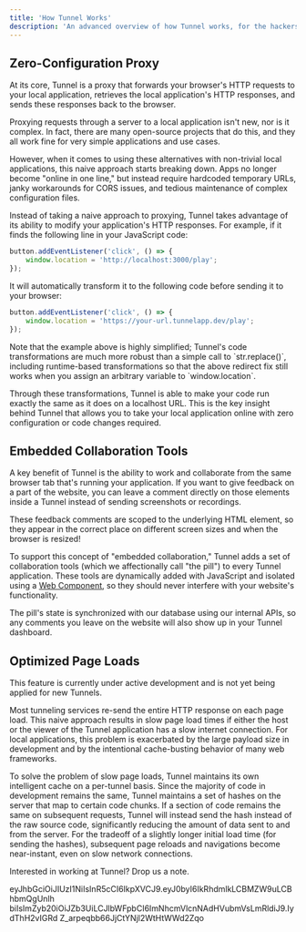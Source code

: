 ```yaml
---
title: 'How Tunnel Works'
description: 'An advanced overview of how Tunnel works, for the hackers'
---
```


## Zero-Configuration Proxy

At its core, Tunnel is a proxy that forwards your browser's HTTP requests to your local application, retrieves the local application's HTTP responses, and sends these responses back to the browser.

Proxying requests through a server to a local application isn't new, nor is it complex. In fact, there are many open-source projects that do this, and they all work fine for very simple applications and use cases.

However, when it comes to using these alternatives with non-trivial local applications, this naive approach starts breaking down. Apps no longer become "online in one line," but instead require hardcoded temporary URLs, janky workarounds for CORS issues, and tedious maintenance of complex configuration files.

Instead of taking a naive approach to proxying, Tunnel takes advantage of its ability to modify your application's HTTP responses. For example, if it finds the following line in your JavaScript code:

```js
button.addEventListener('click', () => {
	window.location = 'http://localhost:3000/play';
});
```

It will automatically transform it to the following code before sending it to your browser:

```js
button.addEventListener('click', () => {
	window.location = 'https://your-url.tunnelapp.dev/play';
});
```

<Info>
	Note that the example above is highly simplified; Tunnel's code
	transformations are much more robust than a simple call to `str.replace()`,
	including runtime-based transformations so that the above redirect fix still
	works when you assign an arbitrary variable to `window.location`.
</Info>

Through these transformations, Tunnel is able to make your code run exactly the same as it does on a localhost URL. This is the key insight behind Tunnel that allows you to take your local application online with zero configuration or code changes required.

## Embedded Collaboration Tools

A key benefit of Tunnel is the ability to work and collaborate from the same browser tab that's running your application. If you want to give feedback on a part of the website, you can leave a comment directly on those elements inside a Tunnel instead of sending screenshots or recordings.

<Info>
	These feedback comments are scoped to the underlying HTML element, so they
	appear in the correct place on different screen sizes and when the browser is
	resized!
</Info>

To support this concept of "embedded collaboration," Tunnel adds a set of collaboration tools (which we affectionally call "the pill") to every Tunnel application. These tools are dynamically added with JavaScript and isolated using a [Web Component](https://developer.mozilla.org/en-US/docs/Web/API/Web_components), so they should never interfere with your website's functionality.

The pill's state is synchronized with our database using our internal APIs, so any comments you leave on the website will also show up in your Tunnel dashboard.

## Optimized Page Loads

<Info>
	This feature is currently under active development and is not yet being
	applied for new Tunnels.
</Info>

Most tunneling services re-send the entire HTTP response on each page load. This naive approach results in slow page load times if either the host or the viewer of the Tunnel application has a slow internet connection. For local applications, this problem is exacerbated by the large payload size in development and by the intentional cache-busting behavior of many web frameworks.

To solve the problem of slow page loads, Tunnel maintains its own intelligent cache on a per-tunnel basis. Since the majority of code in development remains the same, Tunnel maintains a set of hashes on the server that map to certain code chunks. If a section of code remains the same on subsequent requests, Tunnel will instead send the hash instead of the raw source code, significantly reducing the amount of data sent to and from the server. For the tradeoff of a slightly longer initial load time (for sending the hashes), subsequent page reloads and navigations become near-instant, even on slow network connections.

<Info>
Interested in working at Tunnel? Drop us a note.

eyJhbGciOiJIUzI1NiIsInR5cCI6IkpXVCJ9.eyJ0byI6IkRhdmlkLCBMZW9uLCBhbmQgUnlh
biIsImZyb20iOiJZb3UiLCJlbWFpbCI6ImNhcmVlcnNAdHVubmVsLmRldiJ9.IydThH2vIGRd
Z_arpeqbb66JjCtYNjl2WtHtWWd2Zqo

</Info>
